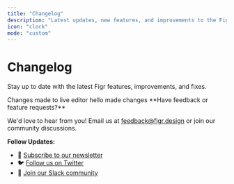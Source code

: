 ```yaml
---
title: "Changelog"
description: "Latest updates, new features, and improvements to the Figr platform."
icon: "clock"
mode: "custom"
---
```


# Changelog

Stay up to date with the latest Figr features, improvements, and fixes.

<Update label="19 septemper to 26 September " tags={Hello} description="Made changes">
  Changes made to live editor
</Update>

<Update label="09/26/2025" description>
  hello made changes
</Update>

<question>
  **Have feedback or feature requests?**

  We'd love to hear from you! Email us at [feedback@figr.design](mailto:feedback@figr.design) or join our community discussions.
</question>

**Follow Updates:**

- 📧 [Subscribe to our newsletter](https://figr.design/newsletter)
- 🐦 [Follow us on Twitter](https://twitter.com/figrdesign)
- 💬 [Join our Slack community](https://figr.design/community)
